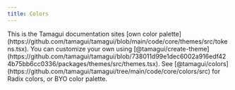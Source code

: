 ```yaml
---
title: Colors
---
```


<Notice>
  This is the Tamagui documentation sites [own color
  palette](https://github.com/tamagui/tamagui/blob/main/code/core/themes/src/tokens.tsx).
  You can customize your own using
  [@tamagui/create-theme](https://github.com/tamagui/tamagui/blob/738011d99e1dec6002a916edf424b75bb6cc0336/packages/themes/src/themes.tsx).
  See
  [@tamagui/colors](https://github.com/tamagui/tamagui/tree/main/code/core/colors/src)
  for Radix colors, or BYO color palette.
</Notice>

<ColorsDemo />
